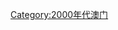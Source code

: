 {{Portal|澳門}}
{{Year category}}
{{Year by category
|m=2
|c=0
|d=0
|y=7
|cat=澳門
|sortkey=Macau
|parent=各年澳門
|subcat=2007年中國各省
}}
[[Category:2000年代澳门|Category:2000年代澳门]]